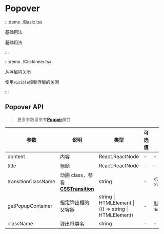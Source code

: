 # Popover

:::demo ./Basic.tsx

基础用法

基础用法

:::

:::demo ./ClickInner.tsx

从浮层内关闭

使用`visible`控制浮层的关闭

:::

## Popover API

> 更多参数请参考[**Popper**](/Popper)属性

| 参数 | 说明 | 类型 | 可选值 | 默认值 | 是否必填 |
| --- | --- | --- | --- | --- | --- |
| content | 内容 | React.ReactNode | - | - | true |
| title | 标题 | React.ReactNode | - | - | false |
| transitionClassName | 动画 class，参看[**CSSTransition**](/CSSTransition) | string | - | `xl-tooltip-slide` | false |
| getPopupContainer | 指定弹出框的父容器 | string &#x007c; HTMLElement &#x007c; (() => string &#x007c; HTMLElement) | - | 默认为`document.body` | false |
| className | 弹出框类名 | string | - | - | false |
